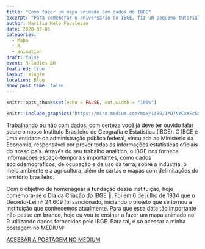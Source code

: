 ```yaml
---
title: "Como fazer um mapa animado com dados do IBGE"
excerpt: "Para comemorar o aniversário do IBGE, fiz um pequeno tutorial sobre como produzir um mapa animado em R a partir dos dados deste nosso querido instituto."
author: Marília Melo Favalesso
date: 2020-07-06
categories:
  - Mapa
  - R
  - animation
draft: false
event: R-ladies BH
featured: true
layout: single
location: Blog
show_post_time: false
---
```


```r
knitr::opts_chunk$set(echo = FALSE, out.width = "100%")
```

```r
knitr::include_graphics("https://miro.medium.com/max/1400/1*D7NYCxXEcGi6j7Sw5TeLAw.png")
```

Trabalhando ou não com dados, com certeza você já deve ter ouvido falar sobre o nosso Instituto Brasileiro de Geografia e Estatística (IBGE). O IBGE é uma entidade da administração pública federal, vinculada ao Ministério da Economia, responsável por prover todas as informações estatísticas oficiais do nosso país. Através do seu trabalho analítico, o IBGE nos fornece informações espaço-temporais importantes, como dados sociodemográficos, de ocupação e de uso da terra, sobre a indústria, o meio ambiente e a agricultura, além de cartas e mapas com delimitações do território brasileiro.

Com o objetivo de homenagear a fundação dessa instituição, hoje comemora-se o Dia da Criação do IBGE 🎂. Foi em 6 de julho de 1934 que o Decreto-Lei nº 24.609 foi sancionado, iniciando o projeto que se tornou a instituição que conhecemos atualmente. Para que essa data tão importante não passe em branco, hoje eu vou te ensinar a fazer um mapa animado no R utilizando dados fornecidos pelo IBGE. Para tal, é só acessar a minha postagem no MEDIUM:

[ACESSAR A POSTAGEM NO MEDIUM](https://medium.com/rladiesbh/como-fazer-um-mapa-animado-com-dados-do-ibge-feffd73c8b6b)
